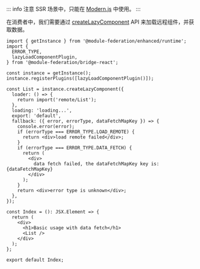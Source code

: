 ::: info 注意
SSR 场景中，只能在 [Modern.js](/guide/framework/modernjs) 中使用。
:::

在消费者中，我们需要通过 [createLazyComponent](/practice/bridge/react-bridge/api-reference#createlazycomponent) API 来加载远程组件，并获取数据。

```tsx
import { getInstance } from '@module-federation/enhanced/runtime';
import {
  ERROR_TYPE,
  lazyLoadComponentPlugin,
} from '@module-federation/bridge-react';

const instance = getInstance();
instance.registerPlugins([lazyLoadComponentPlugin()]);

const List = instance.createLazyComponent({
  loader: () => {
    return import('remote/List');
  },
  loading: 'loading...',
  export: 'default',
  fallback: ({ error, errorType, dataFetchMapKey }) => {
    console.error(error);
    if (errorType === ERROR_TYPE.LOAD_REMOTE) {
      return <div>load remote failed</div>;
    }
    if (errorType === ERROR_TYPE.DATA_FETCH) {
      return (
        <div>
          data fetch failed, the dataFetchMapKey key is: {dataFetchMapKey}
        </div>
      );
    }
    return <div>error type is unknown</div>;
  },
});

const Index = (): JSX.Element => {
  return (
    <div>
      <h1>Basic usage with data fetch</h1>
      <List />
    </div>
  );
};

export default Index;
```

